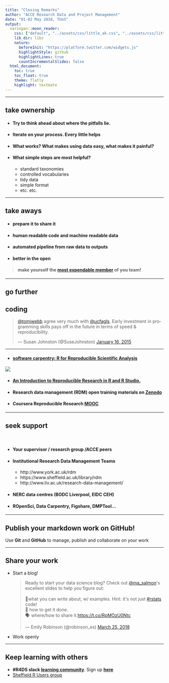 ```yaml
---
title: "Closing Remarks"
author: "ACCE Research Data and Project Management"
date: "01-02 May 2018, TUoS"
output: 
  xaringan::moon_reader:
    css: ["default", "../assets/css/little_ak.css", "../assets/css/little_ak-fonts.css"]
    lib_dir: libs
    nature:
      beforeInit: "https://platform.twitter.com/widgets.js"
      highlightStyle: github
      highlightLines: true
      countIncrementalSlides: false
  html_document:
    toc: true
    toc_float: true
    theme: flatly
    highlight: textmate
---
```



<script>window.twttr = (function(d, s, id) {
  var js, fjs = d.getElementsByTagName(s)[0],
    t = window.twttr || {};
  if (d.getElementById(id)) return t;
  js = d.createElement(s);
  js.id = id;
  js.src = "https://platform.twitter.com/widgets.js";
  fjs.parentNode.insertBefore(js, fjs);

  t._e = [];
  t.ready = function(f) {
    t._e.push(f);
  };

  return t;
}(document, "script", "twitter-wjs"));</script>

---

## take ownership

- #### Try to think ahead about where the pitfalls lie.

- #### Iterate on your process. Every little helps

- #### What works? What makes using data easy, what makes it painful?

- #### What simple steps are most helpful?
    - standard taxonomies
    - controlled vocabularies
    - tidy data
    - simple format
    - etc. etc.

---

## take aways

- #### prepare it to share it
- #### human readable code and machine readable data
- #### automated pipeline from raw data to outputs
- #### better in the open



> #### make yourself the [most expendable member](http://www.datacarpentry.org/blog/soft-skills/) of you team!


---

## go further

## coding

<blockquote class="twitter-tweet" data-conversation="none" data-lang="en"><p lang="en" dir="ltr"><a href="https://twitter.com/tomjwebb">@tomjwebb</a> agree very much with <a href="https://twitter.com/ucfagls">@ucfagls</a>. Early investment in programming skills pays off in the future in terms of speed &amp; reproducibility.</p>&mdash; Susan Johnston (@SuseJohnston) <a href="https://twitter.com/SuseJohnston/status/556110171483947008">January 16, 2015</a></blockquote>
<script async src="//platform.twitter.com/widgets.js" charset="utf-8"></script>

---


- #### [software carpentry: R for Reproducible Scientific Analysis](http://swcarpentry.github.io/r-novice-gapminder/)


![](https://d21ii91i3y6o6h.cloudfront.net/gallery_images/from_proof/3802/large/1421543874/software-carpentry.png)

- #### [An Introduction to Reproducible Research in R and R Studio.](https://susanejohnston.wordpress.com/category/reproducible-research/)

- #### Research data management (RDM) open training materials on [Zenodo](https://zenodo.org/communities/dcc-rdm-training-materials/?page=1&size=20)

- #### Coursera Reproducible Research [MOOC](https://www.coursera.org/learn/reproducible-research)


---

## seek support

<br>

- #### Your supervisor / research group /ACCE peers
- #### Institutional Research Data Management Teams
    - http://www.york.ac.uk/rdm
    - https://www.sheffield.ac.uk/library/rdm
    - http://www.liv.ac.uk/research-data-management/
- #### NERC data centres (BODC Liverpool, EIDC CEH)
- #### ROpenSci, Data Carpentry, Figshare, DMPTool...

---

## Publish your markdown work on GitHub!

Use **Git** and **GitHub** to manage, publish and collaborate on your work


---

## Share your work

- Start a blog!

  <blockquote class="twitter-tweet" data-lang="en"><p lang="en" dir="ltr">Ready to start your data science blog? Check out <a href="https://twitter.com/ma_salmon?ref_src=twsrc%5Etfw">@ma_salmon</a>&#39;s excellent slides to help you figure out:<br><br>💭what you can write about, w/ examples. Hint: it&#39;s not just <a href="https://twitter.com/hashtag/rstats?src=hash&amp;ref_src=twsrc%5Etfw">#rstats</a> code!<br>📝 how to get it done.<br>🗣️ where/how to share it.<a href="https://t.co/RpMOzU0Ntc">https://t.co/RpMOzU0Ntc</a></p>&mdash; Emily Robinson (@robinson_es) <a href="https://twitter.com/robinson_es/status/977941365119176704?ref_src=twsrc%5Etfw">March 25, 2018</a></blockquote>
<script async src="https://platform.twitter.com/widgets.js" charset="utf-8"></script>

- Work openly


---

## Keep learning with others

- **#R4DS slack [learning community](https://medium.com/@kierisi/r4ds-the-next-iteration-d51e0a1b0b82)**. Sign up [**here**](https://docs.google.com/forms/d/e/1FAIpQLSeT3zfzjWxoaQ6RmUEdT9n0xtvkuSaMeBetDQLpzNJvGUB6IQ/viewform)
- [Sheffield R Users group](https://www.meetup.com/SheffieldR-Sheffield-R-Users-Group/events/)

